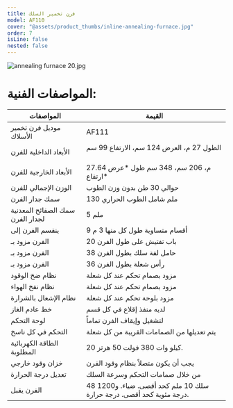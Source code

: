 ```yaml
---
title: فرن تخمير السلك
model: AF110
cover: "@assets/product_thumbs/inline-annealing-furnace.jpg"
order: 7
isLine: false
nested: false
---
```



<ProductTabs />

![annealing furnace 20.jpg](@assets/article_images/inline-annealing-furnace/annealing-furnace-20.jpg)

# المواصفات الفنية:

| المواصفات                        | القيمة                                                               |
| -------------------------------- | -------------------------------------------------------------------- |
| موديل فرن تخمير الأسلاك          | AF111                                                                |
| الأبعاد الداخلية للفرن           | الطول 27 م، العرض 124 سم، الارتفاع 99 سم ​​                          |
| الأبعاد الخارجية للفرن           | 27.64 م، 206 سم، 348 سم طول \*عرض \*ارتفاع                           |
| الوزن الإجمالي للفرن             | حوالي 30 طن بدون وزن الطوب                                           |
| سمك جدار الفرن                   | 130 ملم شامل الطوب الحراري                                           |
| سمك الصفائح المعدنية لجدار الفرن | 5 ملم                                                                |
| ينقسم الفرن إلى                  | 9 أقسام متساوية طول كل منها 3 م                                      |
| الفرن مزود بـ                    | 20 باب تفتيش على طول الفرن                                           |
| الفرن مزود بـ                    | 38 حامل لفة سلك بطول الفرن                                           |
| الفرن مزود بـ                    | 36 رأس شعلة بطول الفرن                                               |
| نظام ضخ الوقود                   | مزود بصمام تحكم عند كل شعلة                                          |
| نظام نفخ الهواء                  | مزود بصمام تحكم عند كل شعلة                                          |
| نظام الإشعال بالشرارة            | مزود بلوحة تحكم عند كل شعلة                                          |
| خط عادم الغاز                    | لديه منفذ إقلاع في كل قسم                                            |
| لوحة التحكم                      | لتشغيل وإيقاف الفرن تماماً                                           |
| التحكم في كل ناسخ                | يتم تعديلها من الصمامات القريبة من كل شعلة                           |
| الطاقة الكهربائية المطلوبة       | 20 كيلو وات 380 فولت 50 هرتز.                                        |
| خزان وقود خارجي                  | يجب أن يكون متصلاً بنظام وقود الفرن                                  |
| تعديل درجة الحرارة               | من خلال صمامات التحكم وسرعة السلك                                    |
| الفرن يقبل                       | 48 سلك 10 ملم كحد أقصى. ضياء. و1200 درجة مئوية كحد أقصى. درجة حرارة. |
